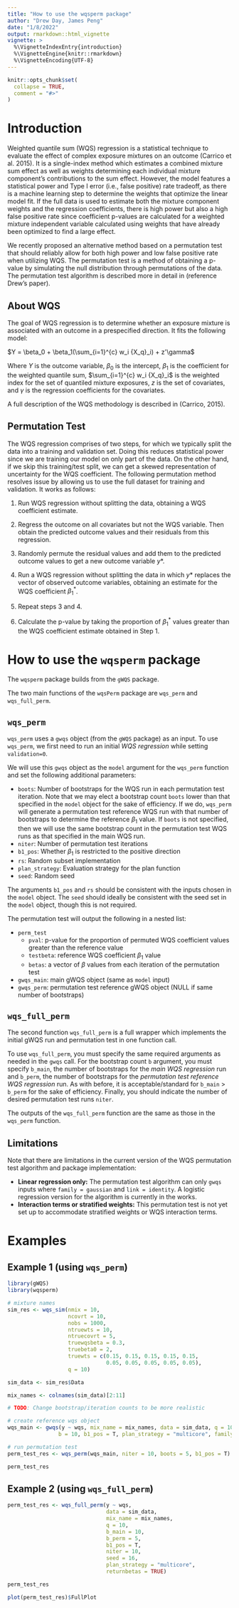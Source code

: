 ```yaml
---
title: "How to use the wqsperm package"
author: "Drew Day, James Peng"
date: "1/8/2022"
output: rmarkdown::html_vignette
vignette: >
  %\VignetteIndexEntry{introduction}
  %\VignetteEngine{knitr::rmarkdown}
  %\VignetteEncoding{UTF-8}
---
```


```r
knitr::opts_chunk$set(
  collapse = TRUE,
  comment = "#>"
)
```

# Introduction 

Weighted quantile sum (WQS) regression is a statistical technique to evaluate the effect of complex exposure mixtures on an outcome (Carrico et al. 2015). It is a single-index method which estimates a combined mixture sum effect as well as weights determining each individual mixture component's contributions to the sum effect. However, the model features a statistical power and Type I error (i.e., false positive) rate tradeoff, as there is a machine learning step to determine the weights that optimize the linear model fit. If the full data is used to estimate both the mixture component weights and the regression coefficients, there is high power but also a high false positive rate since coefficient p-values are calculated for a weighted mixture independent variable calculated using weights that have already been optimized to find a large effect. 

We recently proposed an alternative method based on a permutation test that should reliably allow for both high power and low false positive rate when utilizing WQS. The permutation test is a method of obtaining a p-value by simulating the null distribution through permutations of the data. The permutation test algorithm is described more in detail in (reference Drew's paper).

## About WQS 

The goal of WQS regression is to determine whether an exposure mixture is associated 
with an outcome in a prespecified direction. It fits the following model: 

$Y = \beta_0 + \beta_1(\sum_{i=1}^{c} w_i {X_q}_i) + z'\gamma$   

Where $Y$ is the outcome variable, $\beta_0$ is the intercept, $\beta_1$ is the coefficient
for the weighted quantile sum, $\sum_{i=1}^{c} w_i {X_q}_i$ is the weighted index for the set 
of quantiled mixture exposures, $z$ is the set of covariates, and $\gamma$ is the regression
coefficients for the covariates. 

A full description of the WQS methodology is described in (Carrico, 2015). 

## Permutation Test 

The WQS regression comprises of two steps, for which we typically split the data 
into a training and validation set. Doing this reduces statistical power since 
we are training our model on only part of the data. On the other hand, if we skip this 
training/test split, we can get a skewed representation of uncertainty for the WQS 
coefficient. The following permutation method resolves issue by allowing us to use the 
full dataset for training and validation. It works as follows:

1. Run WQS regression without splitting the data, obtaining a WQS coefficient estimate. 

2. Regress the outcome on all covariates but not the WQS variable. Then obtain the 
predicted outcome values and their residuals from this regression. 

3. Randomly permute the residual values and add them to the predicted outcome values
to get a new outcome variable $y*$. 

4. Run a WQS regression without splitting the data in which $y*$ replaces the vector of 
observed outcome variables, obtaining an estimate for the WQS coefficient $\beta_1^*$. 

5. Repeat steps 3 and 4. 

6. Calculate the p-value by taking the proportion of $\beta_1^*$ values greater than 
the WQS coefficient estimate obtained in Step 1. 

# How to use the `wqsperm` package 

The `wqsperm` package builds from the `gWQS` package.

The two main functions of the `wqsPerm` package are `wqs_perm` and `wqs_full_perm`. 

## `wqs_perm`

`wqs_perm` uses a `gwqs` object (from the `gWQS` package) as an input. To use `wqs_perm`, we first need to run an initial *WQS regression* while setting `validation=0`.  

We will use this `gwqs` object as the `model` argument for the `wqs_perm` function and set the following additional parameters: 

* `boots`: Number of bootstraps for the WQS run in each permutation test iteration. Note that we may elect a bootstrap count `boots` lower than that specified in the `model` object for the sake of efficiency. If we do, `wqs_perm` will generate a permutation test reference WQS run with that number of bootstraps to determine the reference $\beta_1$ value. If `boots` is not specified, then we will use the same bootstrap count in the permutation test WQS runs as that specified in the main WQS run.
* `niter`: Number of permutation test iterations 
* `b1_pos`: Whether $\beta_1$ is restricted to the positive direction 
* `rs`: Random subset implementation 
* `plan_strategy`: Evaluation strategy for the plan function 
* `seed`: Random seed 

The arguments `b1_pos` and `rs` should be consistent with the inputs chosen in the `model` object. The `seed` should ideally be consistent with the seed set in the `model` object, though this is not required. 

The permutation test will output the following in a nested list: 

* `perm_test`
  * `pval`: p-value for the proportion of permuted WQS coefficient values greater than the reference value
  * `testbeta`: reference WQS coefficient $\beta_1$ value 
  * `betas`: a vector of $\beta$ values from each iteration of the permutation test
* `gwqs_main`: main gWQS object (same as `model` input)
* `gwqs_perm`: permutation test reference gWQS object (NULL if same number of bootstraps)

## `wqs_full_perm` 

The second function `wqs_full_perm` is a full wrapper which implements the initial gWQS run and permutation test in one function call. 

To use `wqs_full_perm`, you must specify the same required arguments as needed in the `gwqs` call. For the bootstrap count `b` argument, you must specify `b_main`, the number of bootstraps for the *main WQS regression* run and `b_perm`, the number of bootstraps for the *permutation test reference WQS regression* run. As with before, it is acceptable/standard for `b_main` $>$ `b_perm` for the sake of efficiency. Finally, you should indicate the number of desired permutation test runs `niter`.

The outputs of the `wqs_full_perm` function are the same as those in the `wqs_perm` function. 

## Limitations 

Note that there are limitations in the current version of the WQS permutation test algorithm and package implementation:

* **Linear regression only:** The permutation test algorithm can only `gwqs` inputs where `family = gaussian` and `link = identity`. A logistic regression version for the algorithm is currently in the works. 
* **Interaction terms or stratified weights:**  This permutation test is not yet set up to accommodate stratified weights or WQS interaction terms.

# Examples 

## Example 1 (using `wqs_perm`)

```r
library(gWQS)
library(wqsperm)

# mixture names
sim_res <- wqs_sim(nmix = 10,
                   ncovrt = 10,
                   nobs = 1000,
                   ntruewts = 10, 
                   ntruecovrt = 5, 
                   truewqsbeta = 0.3, 
                   truebeta0 = 2, 
                   truewts = c(0.15, 0.15, 0.15, 0.15, 0.15,
                               0.05, 0.05, 0.05, 0.05, 0.05), 
                   q = 10)

sim_data <- sim_res$Data

mix_names <- colnames(sim_data)[2:11]

# TODO: Change bootstrap/iteration counts to be more realistic

# create reference wqs object
wqs_main <- gwqs(y ~ wqs, mix_name = mix_names, data = sim_data, q = 10, validation = 0,
                b = 10, b1_pos = T, plan_strategy = "multicore", family = "gaussian", seed = 16)

# run permutation test
perm_test_res <- wqs_perm(wqs_main, niter = 10, boots = 5, b1_pos = T)

perm_test_res
```


## Example 2 (using `wqs_full_perm`)

```r
perm_test_res <- wqs_full_perm(y ~ wqs,
                               data = sim_data,
                               mix_name = mix_names,
                               q = 10,
                               b_main = 10,
                               b_perm = 5,
                               b1_pos = T,
                               niter = 10,
                               seed = 16,
                               plan_strategy = "multicore",
                               returnbetas = TRUE)

perm_test_res
```

```r
plot(perm_test_res)$FullPlot
```

